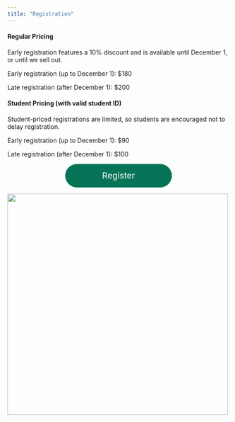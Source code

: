 ```yaml
---
title: "Registration"
---
```


#### Regular Pricing

Early registration features a 10% discount and is available until December 1, or until we sell out.

Early registration (up to December 1): $180

Late registration (after December 1): $200

#### Student Pricing (with valid student ID)

Student-priced registrations are limited, so students are encouraged not to delay registration.

Early registration (up to December 1): $90

Late registration (after December 1): $100

<div style="text-align: center">
  <a href="https://www.ticketleap.events/tickets/americansoccerinsights/2025" target="_blank" id="btn-constructor" rel="noreferrer" style="background-color: #077457; border: 1px solid #077457; border-radius: 22.5rem; color: rgb(255, 255, 255); cursor: pointer; display: inline-block; font-size: 1.2rem; font-weight: 400; line-height: 1.5; min-width: 200px; padding: 11px 20px; text-align: center; text-decoration: none; text-wrap: nowrap; transition: color 0.15s ease-in-out, background-color 0.15s ease-in-out, border-color 0.15s ease-in-out, box-shadow 0.15s ease-in-out; user-select: none; vertical-align: middle;">
    <span>Register</span>
  </a>
</div>

[![](assets/rice.png){width=500 fig-align="center"}](https://sport.rice.edu/sport-analytics-major){target="_blank"}
